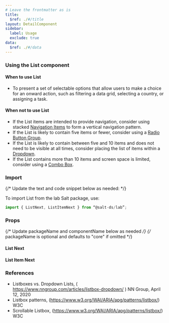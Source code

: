 ```yaml
---
# Leave the frontmatter as is
title:
  $ref: ./#/title
layout: DetailComponent
sidebar:
  label: Usage
  exclude: true
data:
  $ref: ./#/data
---
```


### Using the List component

#### When to use List

- To present a set of selectable options that allow users to make a choice for an onward action, such as filtering a data grid, selecting a country, or assigning a task.

#### When not to use List

- If the List items are intended to provide navigation, consider using stacked [Navigation Items](../navigation-item) to form a vertical navigation pattern.
- If the List is likely to contain five items or fewer, consider using a [Radio Button Group](../radio-button).
- If the List is likely to contain between five and 10 items and does not need to be visible at all times, consider placing the list of items within a [Dropdown](../dropdown).
- If the List contains more than 10 items and screen space is limited, consider using a [Combo Box](../combo-box).

### Import

{/* Update the text and code snippet below as needed: */}

To import List from the lab Salt package, use:

```js
import { ListNext, ListItemNext } from “@salt-ds/lab”;
```

### Props

{/* Update packageName and componentName below as needed */}
{/* packageName is optional and defaults to "core" if omitted */}

#### List Next

<PropsTable packageName="lab" componentName="ListNext" />

#### List Item Next

<PropsTable packageName="lab" componentName="ListItemNext" />

### References

- Listboxes vs. Dropdown Lists, ( https://www.nngroup.com/articles/listbox-dropdown/ ) NN Group, April 12, 2020
- Listbox patterns, (https://www.w3.org/WAI/ARIA/apg/patterns/listbox/) W3C
- Scrollable Listbox, (https://www.w3.org/WAI/ARIA/apg/patterns/listbox/) W3C
